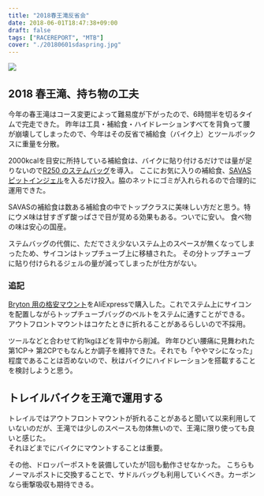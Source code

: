 ---
title: "2018春王滝反省会"
date: 2018-06-01T18:47:38+09:00
draft: false
tags: ["RACEREPORT", "MTB"]
cover: "./20180601sdaspring.jpg"
---

![ ](./20180601sdaspring.jpg)

## 2018 春王滝、持ち物の工夫

今年の春王滝はコース変更によって難易度が下がったので、6時間半を切るタイムで完走できた。
昨年は工具・補給食・ハイドレーションすべてを背負って腰が崩壊してしまったので、今年はその反省で補給食（バイク上）とツールボックスに重量を分散。

2000kcalを目安に所持している補給食は、バイクに貼り付けるだけでは量が足りないので[R250 のステムバッグ](https://amzn.to/2LNFMXe)を導入。
ここにお気に入りの補給食、[SAVAS ピットインジェル](https://amzn.to/2HaftqI)を入るだけ投入。脇のネットにゴミが入れられるので合理的に運用できた。

SAVASの補給食は数ある補給食の中でトップクラスに美味しい方だと思う。特にウメ味は甘すぎず酸っぱさで目が覚める効果もある。ついでに安い。
食べ物の味は安心の国産。

ステムバッグの代償に、ただでさえ少ないステム上のスペースが無くなってしまったため、サイコンはトップチューブ上に移植された。
その分トップチューブに貼り付けられるジェルの量が減ってしまったが仕方がない。

### 追記

[Bryton 用の格安マウント](https://s.click.aliexpress.com/e/_AsbMCu)をAliExpressで購入した。これでステム上にサイコンを配置しながらトップチューブバッグのベルトをステムに通すことができる。
アウトフロントマウントはコケたときに折れることがあるらしいので不採用。

ツールなどと合わせて約1kgほどを背中から削減。
昨年ひどい腰痛に見舞われた第1CP→ 第2CPでもなんとか調子を維持できた。それでも「ややマシになった」程度であることは否めないので、秋はバイクにハイドレーションを搭載することを検討しようと思う。

## トレイルバイクを王滝で運用する

トレイルではアウトフロントマウントが折れることがあると聞いて以来利用していないのだが、王滝では少しのスペースも勿体無いので、王滝に限り使っても良いと感じた。\
それほどまでにバイクにマウントすることは重要。

その他、ドロッパーポストを装備していたが1回も動作させなかった。
こちらもノーマルポストに交換することで、サドルバッグも利用していくべき。カーボンなら衝撃吸収も期待できる。

<Amzn asin="B06XPW1TTN" />
